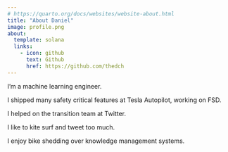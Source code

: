 ```yaml
---
# https://quarto.org/docs/websites/website-about.html
title: "About Daniel"
image: profile.png
about:
  template: solana
  links:
    - icon: github
      text: Github
      href: https://github.com/thedch
---
```


I'm a machine learning engineer.

I shipped many safety critical features at Tesla Autopilot, working on FSD.

I helped on the transition team at Twitter.

I like to kite surf and tweet too much.

I enjoy bike shedding over knowledge management systems.